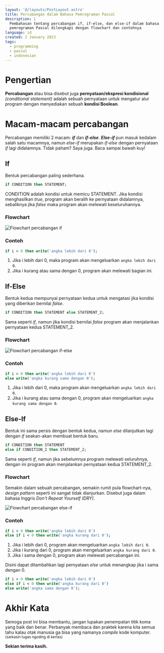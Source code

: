```yaml
---
layout: '@/layouts/PostLayout.astro'
title: Percabangan dalam Bahasa Pemrograman Pascal
description: |
  Pembahasan tentang percabangan if, if-else, dan else-if dalam bahasa
  pemrograman Pascal dilengkapi dengan flowchart dan contohnya
language: id
created: 2 January 2023
tags:
  - programming
  - pascal
  - indonesian
---
```


# Pengertian

**Percabangan** atau bisa disebut juga **pernyataan/ekspresi kondisional**
*(conditional statement)* adalah sebuah pernyataan untuk mengatur alur program
dengan menyediakan sebuah **kondisi Boolean**.

# Macam-macam percabangan

Percabangan memiliki 2 macam: ***if*** dan ***if-else***. ***Else-if*** pun
masuk kedalam salah satu macamnya, namun *else-if* merupakan *if-else* dengan
pernyataan *if* lagi didalamnya. Tidak paham? Saya juga. Baca sampai bawah kuy!

## If

Bentuk percabangan paling sederhana.

```pascal
if CONDITION then STATEMENT;
```

CONDITION adalah kondisi untuk memicu STATEMENT. Jika kondisi menghasilkan
*true*, program akan beralih ke pernyataan didalamnya, sebaliknya jika *false*
maka program akan melewati keseluruhannya.

### Flowchart

![Flowchart percabangan if](/assets/post/percabangan-bahasa-pascal/if.webp)

### Contoh

```pascal
if i > 0 then write('angka lebih dari 0');
```

1. Jika i lebih dari 0, maka program akan mengeluarkan `angka lebih dari 0`.
2. Jika i kurang atau sama dengan 0, program akan melewati bagian ini.

## If-Else

Bentuk kedua mempunyai pernyataan kedua untuk mengatasi jika kondisi yang
diberikan bernilai *false*.

```pascal
if CONDITION then STATEMENT else STATEMENT_2;
```

Sama seperti *if*, namun jika kondisi bernilai *false* program akan menjalankan
pernyataan kedua STATEMENT_2.

### Flowchart

![Flowchart percabangan if-else](/assets/post/percabangan-bahasa-pascal/if-else.webp)

### Contoh

```pascal
if i > 0 then write('angka lebih dari 0')
else write('angka kurang sama dengan 0');
```

1. Jika i lebih dari 0, maka program akan mengeluarkan `angka lebih dari 0`.
2. Jika i kurang atau sama dengan 0, program akan mengeluarkan `angka kurang
sama dengan 0`.

## Else-If

Bentuk ini sama persis dengan bentuk kedua, namun *else* dilanjutkan lagi dengan
*if* seakan-akan membuat bentuk baru.

```pascal
if CONDITION then STATEMENT
else if CONDITION_2 then STATEMENT_2;
```

Sama seperti *if*, namun jika sebelumnya program melewati seluruhnya, dengan ini
program akan menjalankan pernyataan kedua STATEMENT_2.

### Flowchart

Semakin dalam sebuah percabangan, semakin rumit pula flowchart-nya, *design
pattern* seperti ini sangat tidak dianjurkan. Disebut juga dalam bahasa Inggris
*Don't Repeat Yourself (DRY)*.

![Flowchart percabangan else-if](/assets/post/percabangan-bahasa-pascal/else-if.webp)

### Contoh

```pascal
if i > 0 then write('angka lebih dari 0')
else if i < 0 then write('angka kurang dari 0');
```

1. Jika i lebih dari 0, program akan mengeluarkan `angka lebih dari 0`.
2. Jika i kurang dari 0, program akan mengeluarkan `angka kurang dari 0`.
3. Jika i sama dengan 0, program akan melewati percabangan ini.

Disini dapat ditambahkan lagi pernyataan *else* untuk menangkap jika i sama
dengan 0.

```pascal
if i > 0 then write('angka lebih dari 0')
else if i < 0 then write('angka kurang dari 0')
else write('angka sama dengan 0');
```

# Akhir Kata

Semoga post ini bisa membantu, jangan lupakan penempatan titik koma yang baik
dan benar. Perbanyak membaca dan praktek karena kita semua tahu kalau otak
manusia ga bisa yang namanya *compile* kode komputer.
<small>(sarkasin tugas ngoding di kertas)</small>

**Sekian terima kasih.**
